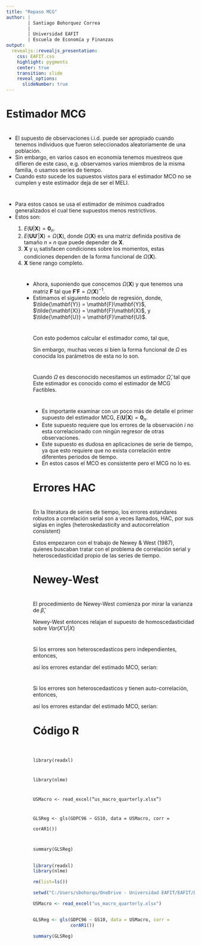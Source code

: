 ---
title: "Repaso MCG"
author: |
        | Santiago Bohorquez Correa
        |
        | Universidad EAFIT
        | Escuela de Economía y Finanzas
output:
  revealjs::revealjs_presentation:
    css: EAFIT.css
    highlight: pygments
    center: true
    transition: slide
    reveal_options:
      slideNumber: true
---

# Estimador MCG

#

<ul>
<li>El supuesto de observaciones i.i.d. puede ser apropiado cuando tenemos individuos que fueron seleccionados aleatoriamente de una población.</li>
<li> Sin embargo, en varios casos en economía tenemos muestreos que difieren de este caso, e.g. observamos varios miembros de la misma familia, ó usamos series de tiempo.</li>
<li>Cuando esto sucede los supuestos vistos para el estimador MCO no se cumplen y este estimador deja de ser el MELI.</li>
</ul>

#

<ul>
<li>Para estos casos se usa el estimador de mínimos cuadrados generalizados el cual tiene supuestos menos restrictivos.</li> 
<li>Estos son:</li>
<ol>
<li> $E(\mathbf{U}|\mathbf{X}) = \mathbf{0}_n$.</li>
<li> $E(\mathbf{U}\mathbf{U}'|\mathbf{X}) = \Omega(\mathbf{X})$, donde $\Omega(\mathbf{X})$ es una matriz definida positiva de tamaño $n \times n$ que puede depender de $\mathbf{X}$.</li>
<li> $\mathbf{X}$ y $u_i$ satisfacen condiciones sobre los momentos, estas condiciones dependen de la forma funcional de $\Omega(\mathbf{X})$.</li>
<li> $\mathbf{X}$ tiene rango completo.</li>

#

<ul>
<li> Ahora, suponiendo que conocemos $\Omega(\mathbf{X})$ y que tenemos una matriz $\mathbf{F}$ tal que $\mathbf{F}'\mathbf{F} =\Omega(\mathbf{X})^{-1}$.</li> 
<li> Estimamos el siguiento modelo de regresión,
        \begin{equation}
        \tilde{\mathbf{Y}}  = \tilde{\mathbf{X}} \boldsymbol{\beta} + \tilde{\mathbf{U}}
    \end{equation}
       donde, $\tilde{\mathbf{Y}} = \mathbf{F}\mathbf{Y}$, $\tilde{\mathbf{X}} = \mathbf{F}\mathbf{X}$, y $\tilde{\mathbf{U}} = \mathbf{F}\mathbf{U}$.</li>
       
#

 Con esto podemos calcular el estimador como,
    \begin{equation}
        \tilde{\boldsymbol{\beta}}^{MCG} = (\mathbf{X}'\mathbf{F}'\mathbf{F}\mathbf{X})^{-1}(\mathbf{X}'\mathbf{F}'\mathbf{F}\mathbf{Y})
    \end{equation}
 tal que,
    \begin{equation}
        \tilde{\boldsymbol{\beta}}^{MCG} = (\mathbf{X}'\Omega^{-1}\mathbf{X})^{-1}(\mathbf{X}'\Omega^{-1}\mathbf{Y})
    \end{equation}

Sin embargo, muchas veces si bien la forma funcional de $\Omega$ es conocida los parámetros de esta no lo son.

#

Cuando $\Omega$ es desconocido necesitamos un estimador $\hat{\Omega}$, tal que 
    \begin{equation}
        \tilde{\boldsymbol{\beta}}^{MCG} = (\mathbf{X}'\hat{\Omega}^{-1}\mathbf{X})^{-1}(\mathbf{X}'\hat{\Omega}^{-1}\mathbf{Y})
    \end{equation}
Este estimador es conocido como el estimador de MCG Factibles.

#

<ul>
<li>Es importante examinar con un poco más de detalle el primer supuesto del estimador MCG, $E(\mathbf{U}|\mathbf{X}) = \mathbf{0}_n$.</li>
<li> Este supuesto requiere que los errores de la observación $i$ no esta correlacionado con ningún regresor de otras observaciones.</li> 
<li> Este supuesto es dudosa en aplicaciones de serie de tiempo, ya que esto requiere que no exista correlación entre diferentes periodos de tiempo.</li>
<li> En estos casos el MCO es consistente pero el MCG no lo es.</li>
</ul>


# Errores HAC

#

En la literatura de series de tiempo, los errores estandares robustos a correlación serial son a veces llamados, HAC, por sus siglas en ingles (heteroskedasticity and autocorrelation consistent)

Estos empezaron con el trabajo de Newey & West (1987), quienes buscaban tratar con el problema de correlación serial y heteroscedasticidad propio de las series de tiempo.

# Newey-West

#

El procedimiento de Newey-West comienza por mirar la varianza de $\hat{\beta}$,

\begin{equation}
 \Sigma_{\hat{\beta}} = (X'X)^{-1}Var(X' U| X)  (X'X)^{-1}
\end{equation}

Newey-West entonces relajan el supuesto de homoscedasticidad sobre $Var(X' U| X)$

#

Si los errores son heteroscedasticos pero independientes, entonces,

\begin{equation}
 \hat{Var}(X' U| X) = \Sigma_{i=1}^n \hat{u}_i^2 x_i x_i'
\end{equation}

así los errores estandar del estimado MCO, serían:

\begin{equation}
  \Sigma_{\hat{\beta}} = (X'X)^{-1} (\Sigma_{i=1}^n \hat{u}_i^2 x_i x_i') (X'X)^{-1}
\end{equation}

#

Si los errores son heteroscedasticos y tienen auto-correlación, entonces,

\begin{equation}
 \hat{Var}(X' U| X) = \Sigma_{j=-k}^k \frac{k-|j|}{k} \left(\Sigma_{i=1}^n \hat{u}_i \hat{u}_{i+j} x_i x_{i+j}'\right)
\end{equation}

así los errores estandar del estimado MCO, serían:

\begin{equation}
  \Sigma_{\hat{\beta}} = (X'X)^{-1} \left(\Sigma_{j=-k}^k \frac{k-|j|}{k} \left(\Sigma_{i=1}^n \hat{u}_i \hat{u}_{i+j} x_i x_{i+j}'\right)\right) (X'X)^{-1}
\end{equation}

# Código R

##

<code>

library(readxl)

library(nlme)

USMacro <- read_excel("us_macro_quarterly.xlsx")

GLSReg <- gls(GDPC96 ~ GS10, data = USMacro, corr =<br>
              corAR1())

summary(GLSReg)
</code>

##
```{r ols, echo=FALSE, warning=FALSE}
library(readxl)
library(nlme)

rm(list=ls())

setwd("C:/Users/sbohorqu/OneDrive - Universidad EAFIT/EAFIT/Docencia/Econometria 2/2021 - 1")

USMacro <- read_excel("us_macro_quarterly.xlsx")


GLSReg <- gls(GDPC96 ~ GS10, data = USMacro, corr =
              corAR1())

summary(GLSReg)
```

